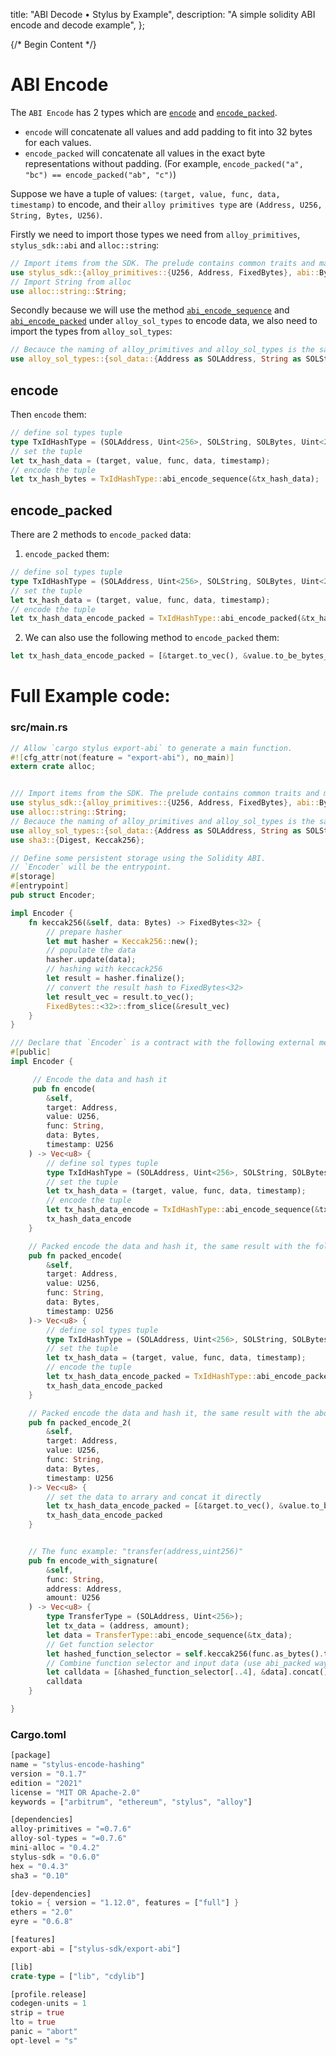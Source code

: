   title: "ABI Decode • Stylus by Example",
  description:
    "A simple solidity ABI encode and decode example",
};

{/* Begin Content */}

# ABI Encode

The `ABI Encode` has 2 types which are [`encode`](https://docs.soliditylang.org/en/latest/abi-spec.html#strict-encoding-mode) and [`encode_packed`](https://docs.soliditylang.org/en/latest/abi-spec.html#non-standard-packed-mode). 

- `encode`  will concatenate all values and add padding to fit into 32 bytes for each values.
- `encode_packed` will concatenate all values in the exact byte representations without padding. (For example, `encode_packed("a", "bc") == encode_packed("ab", "c")`)

Suppose we have a tuple of values: `(target, value, func, data, timestamp)` to encode, and their `alloy primitives type` are `(Address, U256, String, Bytes, U256)`.

Firstly we need to import those types we need from `alloy_primitives`, `stylus_sdk::abi` and `alloc::string`:

```rust
// Import items from the SDK. The prelude contains common traits and macros.
use stylus_sdk::{alloy_primitives::{U256, Address, FixedBytes}, abi::Bytes, prelude::*};
// Import String from alloc
use alloc::string::String;
```

Secondly because we will use the method [`abi_encode_sequence`](https://docs.rs/alloy-sol-types/latest/alloy_sol_types/trait.SolValue.html#method.abi_encode_sequence) and [`abi_encode_packed`](https://docs.rs/alloy-sol-types/latest/alloy_sol_types/trait.SolValue.html#method.abi_encode_packed) under `alloy_sol_types` to encode data, we also need to import the types from `alloy_sol_types`:

```rust
// Becauce the naming of alloy_primitives and alloy_sol_types is the same, so we need to re-name the types in alloy_sol_types
use alloy_sol_types::{sol_data::{Address as SOLAddress, String as SOLString, Bytes as SOLBytes, *}, SolType};
```
## encode

Then `encode` them:
```rust
// define sol types tuple
type TxIdHashType = (SOLAddress, Uint<256>, SOLString, SOLBytes, Uint<256>);
// set the tuple
let tx_hash_data = (target, value, func, data, timestamp);
// encode the tuple
let tx_hash_bytes = TxIdHashType::abi_encode_sequence(&tx_hash_data);
```

## encode_packed

There are 2 methods to `encode_packed` data:

1. `encode_packed` them:
```rust
// define sol types tuple
type TxIdHashType = (SOLAddress, Uint<256>, SOLString, SOLBytes, Uint<256>);
// set the tuple
let tx_hash_data = (target, value, func, data, timestamp);
// encode the tuple
let tx_hash_data_encode_packed = TxIdHashType::abi_encode_packed(&tx_hash_data);
```

2. We can also use the following method to `encode_packed` them:
```rust
let tx_hash_data_encode_packed = [&target.to_vec(), &value.to_be_bytes_vec(), func.as_bytes(), &data.to_vec(), &timestamp.to_be_bytes_vec()].concat();
```

# Full Example code:

### src/main.rs

```rust
// Allow `cargo stylus export-abi` to generate a main function.
#![cfg_attr(not(feature = "export-abi"), no_main)]
extern crate alloc;


/// Import items from the SDK. The prelude contains common traits and macros.
use stylus_sdk::{alloy_primitives::{U256, Address, FixedBytes}, abi::Bytes, prelude::*};
use alloc::string::String;
// Becauce the naming of alloy_primitives and alloy_sol_types is the same, so we need to re-name the types in alloy_sol_types
use alloy_sol_types::{sol_data::{Address as SOLAddress, String as SOLString, Bytes as SOLBytes, *}, SolType};
use sha3::{Digest, Keccak256};

// Define some persistent storage using the Solidity ABI.
// `Encoder` will be the entrypoint.
#[storage]
#[entrypoint]
pub struct Encoder;

impl Encoder {
    fn keccak256(&self, data: Bytes) -> FixedBytes<32> {
        // prepare hasher
        let mut hasher = Keccak256::new();
        // populate the data
        hasher.update(data);
        // hashing with keccack256
        let result = hasher.finalize();
        // convert the result hash to FixedBytes<32>
        let result_vec = result.to_vec();
        FixedBytes::<32>::from_slice(&result_vec)   
    }
}

/// Declare that `Encoder` is a contract with the following external methods.
#[public]
impl Encoder {

     // Encode the data and hash it
     pub fn encode(
        &self, 
        target: Address,
        value: U256,
        func: String,
        data: Bytes,
        timestamp: U256
    ) -> Vec<u8> {
        // define sol types tuple
        type TxIdHashType = (SOLAddress, Uint<256>, SOLString, SOLBytes, Uint<256>);
        // set the tuple
        let tx_hash_data = (target, value, func, data, timestamp);
        // encode the tuple
        let tx_hash_data_encode = TxIdHashType::abi_encode_sequence(&tx_hash_data);
        tx_hash_data_encode
    }

    // Packed encode the data and hash it, the same result with the following one
    pub fn packed_encode(
        &self, 
        target: Address,
        value: U256,
        func: String,
        data: Bytes,
        timestamp: U256
    )-> Vec<u8> {
        // define sol types tuple
        type TxIdHashType = (SOLAddress, Uint<256>, SOLString, SOLBytes, Uint<256>);
        // set the tuple
        let tx_hash_data = (target, value, func, data, timestamp);
        // encode the tuple
        let tx_hash_data_encode_packed = TxIdHashType::abi_encode_packed(&tx_hash_data);
        tx_hash_data_encode_packed
    }

    // Packed encode the data and hash it, the same result with the above one
    pub fn packed_encode_2(
        &self, 
        target: Address,
        value: U256,
        func: String,
        data: Bytes,
        timestamp: U256
    )-> Vec<u8> {
        // set the data to arrary and concat it directly
        let tx_hash_data_encode_packed = [&target.to_vec(), &value.to_be_bytes_vec(), func.as_bytes(), &data.to_vec(), &timestamp.to_be_bytes_vec()].concat();
        tx_hash_data_encode_packed
    }


    // The func example: "transfer(address,uint256)"
    pub fn encode_with_signature(
        &self, 
        func: String, 
        address: Address, 
        amount: U256
    ) -> Vec<u8> {
        type TransferType = (SOLAddress, Uint<256>);
        let tx_data = (address, amount);
        let data = TransferType::abi_encode_sequence(&tx_data);
        // Get function selector
        let hashed_function_selector = self.keccak256(func.as_bytes().to_vec().into());
        // Combine function selector and input data (use abi_packed way)
        let calldata = [&hashed_function_selector[..4], &data].concat();
        calldata
    }

}
```

### Cargo.toml

```rust
[package]
name = "stylus-encode-hashing"
version = "0.1.7"
edition = "2021"
license = "MIT OR Apache-2.0"
keywords = ["arbitrum", "ethereum", "stylus", "alloy"]

[dependencies]
alloy-primitives = "=0.7.6"
alloy-sol-types = "=0.7.6"
mini-alloc = "0.4.2"
stylus-sdk = "0.6.0"
hex = "0.4.3"
sha3 = "0.10"

[dev-dependencies]
tokio = { version = "1.12.0", features = ["full"] }
ethers = "2.0"
eyre = "0.6.8"

[features]
export-abi = ["stylus-sdk/export-abi"]

[lib]
crate-type = ["lib", "cdylib"]

[profile.release]
codegen-units = 1
strip = true
lto = true
panic = "abort"
opt-level = "s"
```